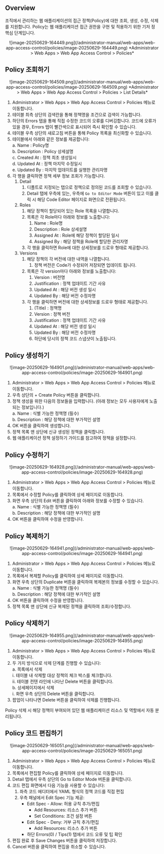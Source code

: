 
## Overview

조직에서 관리하는 웹 애플리케이션의 접근 정책(Policy)에 대한 조회, 생성, 수정, 삭제를 지원합니다. Policy는 웹 애플리케이션 접근 권한을 구현 및 적용하기 위한 기저 정 핵심 단계입니다.
<p align="center">
![image-20250629-164449.png](/administrator-manual/web-apps/web-app-access-control/policies/image-20250629-164449.png)
*Administrator &gt; Web Apps &gt; Web App Access Control &gt; Policies*
</p>

## Policy 조회하기

<p align="center">
![image-20250629-164509.png](/administrator-manual/web-apps/web-app-access-control/policies/image-20250629-164509.png)
*Administrator &gt; Web Apps &gt; Web App Access Control &gt; Policies &gt; List Details*
</p>

1. Administrator &gt; Web Apps &gt; Web App Access Control &gt; Policies 메뉴로 이동합니다.
2. 테이블 최측 상단의 검색란을 통해 정책명을 조건으로 검색이 가능합니다.
3. 하단의 Errors 탭을 통해 직접 수정한 코드의 오류를 디버깅합니다. 코드에 오류가 있을 경우, Errors 탭이 빨간색으로 표시되어 즉시 확인할 수 있습니다.
4. 테이블 우측 상단의 새로고침 버튼을 통해 Policy 목록을 최신화할 수 있습니다.
5. 테이블에서 아래와 같은 정보를 제공합니다:<br/>a. Name : Policy명<br/>b. Description : Policy 상세설명<br/>c. Created At : 정책 최초 생성일시<br/>d. Updated At : 정책 마지막 수정일시<br/>e. Updated By : 마지막 업데이트를 실행한 관리자명
6. 각 행을 클릭하면 정책 세부 정보 조회가 가능합니다.
    1. Detail
        1. 디폴트로 지정되는 탭으로 정책으로 정의된 코드를 조회할 수 있습니다.
        2. Detail 탭에 우측에 있는, 우측에 `Go to Editor Mode` 버튼이 있고 이를 클릭 시 해당 Code Editor 페이지로 화면으로 전환됩니다.
    2. Roles<br/>
        1. 해당 정책이 할당되어 있는 Role 목록을 나열합니다.
        2. 목록은 각 Role마다 아래와 정보를 노출합니다:
            1. Name : Role명
            2. Description : Role 상세설명
            3. Assigned At : Role에 해당 정책이 할당된 일시
            4. Assigned By : 해당 정책을 Role에 할당한 관리자명
        3. 각 행을 클릭하면 Role에 대한 상세정보를 드로우 형태로 제공합니다.
    3. Versions
        1. 해당 정책의 각 버전에 대한 내역을 나열합니다.
            1. 정책 버전은 Code가 수정되어 저장되면 업데이트 됩니다.
        2.  목록은 각 version마다 아래와 정보를 노출합니다:
            1. Version : 버전명
            2. Justification : 정책 업데이트 기간 사유
            3. Updated At : 해당 버전 생성 일시
            4. Updated By : 해당 버전 수정자명
        3. 각 행을 클릭하면 버전에 대한 상세정보를 드로우 형태로 제공합니다.
            1. (Title) : 정책명
            2. Version : 정책 버전
            3. Justification : 정책 업데이트 기간 사유
            4. Updated At : 해당 버전 생성 일시
            5. Updated By : 해당 버전 수정자명
            6. 하단에 당시의 정책 코드 스냅샷이 노출됩니다.

## Policy 생성하기

<p align="center">
![image-20250629-164901.png](/administrator-manual/web-apps/web-app-access-control/policies/image-20250629-164901.png)
</p>

1. Administrator &gt; Web Apps &gt; Web App Access Control &gt; Policies 메뉴로 이동합니다.
2. 우측 상단의 + Create Policy 버튼을 클릭합니다.
3. 정책 생성을 위한 다음의 정보들을 입력합니다. (아래 정보는 모두 사용자에게 노출되는 정보입니다.)<br/>a. Name : 식별 가능한 정책명 (필수)<br/>b. Description : 해당 정책에 대한 부가적인 설명
4. OK 버튼을 클릭하여 생성합니다.
5. 정책 목록 맨 상단에 신규 생성된 정책을 클릭합니다.
6. 웹 애플리케이션 정책 설정하기 가이드를 참고하여 정책을 설정합니다.

## Policy 수정하기

<p align="center">
![image-20250629-164928.png](/administrator-manual/web-apps/web-app-access-control/policies/image-20250629-164928.png)
</p>


1. Administrator &gt; Web Apps &gt; Web App Access Control &gt; Policies 메뉴로 이동합니다.
2. 목록에서 수정할 Policy를 클릭하여 상세 페이지로 이동합니다.
3. 화면 우측 상단의 Edit 버튼을 클릭하여 아래와 정보를 수정할 수 있습니다.<br/>a. Name : 식별 가능한 정책명 (필수)<br/>b. Description : 해당 정책에 대한 부가적인 설명
4. OK 버튼을 클릭하여 수정을 반영합니다.

## Policy 복제하기

<p align="center">
![image-20250629-164941.png](/administrator-manual/web-apps/web-app-access-control/policies/image-20250629-164941.png)
</p>

1. Administrator &gt; Web Apps &gt; Web App Access Control &gt; Policies 메뉴로 이동합니다.
2. 목록에서 복제할 Policy를 클릭하여 상세 페이지로 이동합니다.
3. 화면 우측 상단의 Duplicate 버튼을 클릭하여 복제본의 정보를 수정할 수 있습니다.<br/>a. Name : 식별 가능한 정책명 (필수)<br/>b. Description : 해당 정책에 대한 부가적인 설명
4. OK 버튼을 클릭하여 수정을 반영합니다.
5. 정책 목록 맨 상단에 신규 복제된 정책을 클릭하여 조회/수정합니다.

## Policy 삭제하기

<p align="center">
![image-20250629-164955.png](/administrator-manual/web-apps/web-app-access-control/policies/image-20250629-164955.png)
</p>

1. Administrator &gt; Web Apps &gt; Web App Access Control &gt; Policies 메뉴로 이동합니다.
2. 두 가지 방식으로 삭제 단계를 진행할 수 있습니다:<br/>a. 목록에서 삭제<br/> i. 테이블 내 삭제할 대상 정책의 체크 박스를 체크합니다.<br/> ii. 테이블 컨텐 라인에 나타난 Delete 버튼을 클릭합니다.<br/>b. 상세페이지에서 삭제<br/> i. 화면 우측 상단의 Delete 버튼을 클릭합니다.
3. 팝업이 나타나면 Delete 버튼을 클릭하여 삭제를 진행합니다.

<Callout type="important">
Policy 삭제 시 해당 정책이 부여되어 있던 웹 애플리케이션 리소스 및 역할에서 자동 분리됩니다.
</Callout>

## Policy 코드 편집하기

<p align="center">
![image-20250629-165051.png](/administrator-manual/web-apps/web-app-access-control/policies/image-20250629-165051.png)
</p>

1. Administrator &gt; Web Apps &gt; Web App Access Control &gt; Policies 메뉴로 이동합니다.
2. 목록에서 편집할 Policy를 클릭하여 상세 페이지로 이동합니다.
3. Detail 탭에서 우측 상단의 Go to Editor Mode 버튼을 클릭합니다.
4. 코드 편집 화면에서 다음 기능을 사용할 수 있습니다:
    1. 좌측 코드 에디터에서 YAML 형식의 정책 코드를 직접 편집
    2. 우측 패널에서 Edit Spec 기능 제공:
        * Edit Spec - Allow: 허용 규칙 추가/편집
            * Add Resources: 리소스 추가 버튼
            * Set Conditions: 조건 설정 버튼
        * Edit Spec - Deny: 거부 규칙 추가/편집
            * Add Resources: 리소스 추가 버튼
        * 하단 Errors(0) / Tips(1) 탭에서 코드 오류 및 팁 확인
5. 편집 완료 후 Save Changes 버튼을 클릭하여 저장합니다.
6. Cancel 버튼을 클릭하여 편집을 취소할 수 있습니다.


